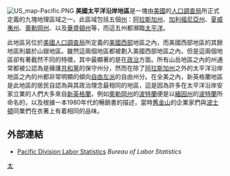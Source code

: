 [[File:US_map-Pacific.PNG|thumb]]
'''美國太平洋沿岸地區'''是一塊由[[美國|美國]]的[[美國人口調查局|人口調查局]]所正式定義的九塊地理區域之一。此區域包括五個[[美國州份|州]]：[[阿拉斯加州|阿拉斯加州]]、[[加利福尼亞州|加利福尼亞州]]、[[夏威夷州|夏威夷州]]、[[奧勒岡州|奧勒岡州]]、以及[[華盛頓州|華盛頓州]]等，而這五州都瀕臨[[太平洋|太平洋]]。

此地區另位於[[美國人口調查局|美國人口調查局]]所定義的[[美國西部|美國西部]]地區之內，而美國西部地區的其餘地區則屬於山嶽地區。雖然這兩個地區都被劃入美國西部地區之內，但是這兩個地區卻有著截然不同的特徵，其中最顯著的是在[[政治|政治]]方面。所有山岳地區之內的州通常都被公認為是擁護[[共和黨_(美國)|共和黨]]的保守州分，然而在除了[[阿拉斯加州|阿拉斯加州]]之外的太平洋沿岸地區之內的州都非常明顯的傾向[[民主黨_(美國)|自由左派]]的自由州分。在全美之內，新英格蘭地區是此地區的居民自認為與其政治理念最相同的地區，這是因為許多在太平洋沿岸安家立業的人們大多來自[[新英格蘭|新英格蘭]]，例如[[奧勒岡州|奧勒岡州]]的[[波特蘭|波特蘭]]便是以[[緬因州|緬因州]]的[[波特蘭_(緬因州)|波特蘭]]所命名的，以及根據一本1980年代的暢銷書的描述，當時[[舊金山|舊金山]]的企業家們與[[波士頓|波士頓]]同業們在衣著上有着相同的品味。

==外部連結==
*[http://www.bls.gov/ro9 Pacific Division Labor Statistics] ''Bureau of Labor Statistics''

{{美國地區}}

[[Category:美国地区|太]]